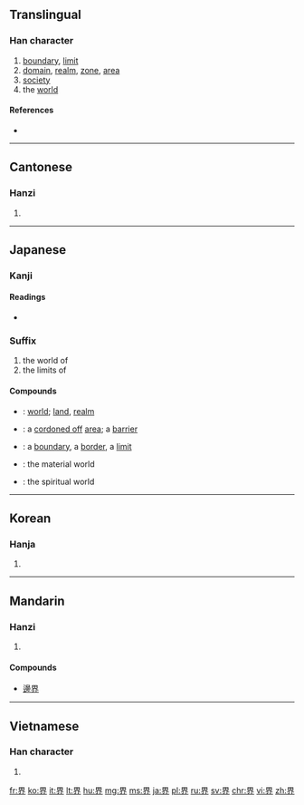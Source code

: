 {{also|畍}}<!-- may be replaced by zh-forms -->
==Translingual==

===Han character===
{{Han char|rn=102|rad=田|as=04|sn=9|four=4612<sub>8</sub>|canj=田人中中 (WOLL)|ids=⿱[[田]][[介]]}}

# [[boundary]], [[limit]]
# [[domain]], [[realm]], [[zone]], [[area]]
# [[society]]
# the [[world]]

====References====
* {{Han ref|kx=0760.180|dkj=21775|dj=1170.110|hdz=42534.020|uh=754C|ud=30028|bh=ACC9|bd=44233}}

----

==Cantonese==

===Hanzi===
{{yue-hanzi|jyut=|y=gaai3}}

# {{defn|lang=yue|sort=田04}}

----

==Japanese==

===Kanji===
{{ja-kanji|grade=3|rs=田04}}

====Readings====
* {{ja-readings|on=[[かい]] (kai)|kun=[[さかい]] (sakai)}}

===Suffix===
{{ja-pos|k|suffix|hira=かい|rom=-kai}}

# the world of
# the limits of

====Compounds====
{{der-top|Compounds}}
* {{l|ja|世界|tr=[[せかい]], ''[[sekai]]''}}: [[world]]; [[land]], [[realm]]
* {{l|ja|結界|tr=[[けっかい]], ''[[kekkai]]''}}: a [[cordon off|cordoned off]] [[area]]; a [[barrier]]
* {{l|ja|境界|tr=[[きょうかい]], ''[[kyōkai]]''}}: a [[boundary]], a [[border]], a [[limit]]
* {{l|ja|物質界|tr=[[ぶっしつかい]], ''[[busshitsukai]]''}}: the material world
* {{l|ja|精神界|tr=[[せいしんかい]], ''[[seishinkai]]''}}: the spiritual world
{{bottom}}

----

==Korean==

===Hanja===
{{ko-hanja|hangeul=계|eumhun=|rv=gye|mr=kye|y=kyey}}

# {{defn|lang=ko|sort=田04}}

----

==Mandarin==

===Hanzi===
{{cmn-hanzi|pin=[[jiè]] ([[jie4]])|wg=chieh<sup>4</sup>}}
# {{defn|lang=cmn|sort=田04}}

====Compounds====
*[[邊界]]

----

==Vietnamese==

===Han character===
{{vi-hantu|[[giới]]|rs=田04}}

# {{defn|lang=vi|sort=田04}}

[[fr:界]]
[[ko:界]]
[[it:界]]
[[lt:界]]
[[hu:界]]
[[mg:界]]
[[ms:界]]
[[ja:界]]
[[pl:界]]
[[ru:界]]
[[sv:界]]
[[chr:界]]
[[vi:界]]
[[zh:界]]